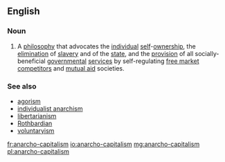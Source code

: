 ==English==

===Noun===
{{wikipedia}}
{{wikiquote}}
{{en-noun|head=[[anarcho-]][[capitalism]]|-}}
# A [[philosophy]] that advocates the [[individual]] [[self]]-[[ownership]], the [[elimination]] of [[slavery]] and of the [[state]], and the [[provision]] of all socially-beneficial [[government]]al [[service]]s by self-regulating [[free market]] [[competitor]]s and [[mutual aid]] societies.

===See also===
* [[agorism]]
* [[individualist anarchism]]
* [[libertarianism]]
* [[Rothbardian]]
* [[voluntaryism]]

[[fr:anarcho-capitalism]]
[[io:anarcho-capitalism]]
[[mg:anarcho-capitalism]]
[[pl:anarcho-capitalism]]